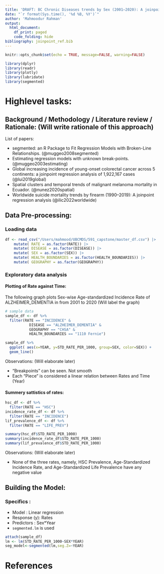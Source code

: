 ```yaml
---
title: 'DRAFT: BC Chronic Diseases trends by Sex (2001–2020): A joinpoint regression analysis'
date: "`r format(Sys.time(), '%d %B, %Y')`"
author: 'Mahmoodur Rahman'
output:
  html_document:
    df_print: paged
    code_folding: hide
bibliography: joinpoint_ref.bib
---
```


```r
knitr::opts_chunk$set(echo = TRUE, message=FALSE, warning=FALSE)
```



```r
library(dplyr)
library(readr)
library(plotly)
library(lubridate)
library(segmented)
```
# Highlevel tasks:

## Background / Methodology / Literature review / Rationale: (Will write rationale of this approach)

List of papers:

 - segmented: an R Package to Fit Regression Models with Broken-Line Relationships. (@muggeo2008segmented)
 - Estimating regression models with unknown break-points. (@muggeo2003estimating)
 - Global increasing incidence of young-onset colorectal cancer across 5 continents: a joinpoint regression analysis of 1,922,167 cases (@lui2019global)
 - Spatial clusters and temporal trends of malignant melanoma mortality in Ecuador. (@nunez2020spatial)
 - Worldwide suicide mortality trends by firearm (1990–2019): A joinpoint regression analysis (@ilic2022worldwide)
 
## Data Pre-processing:

### Loading data

```r
df <- read_csv("/Users/mahmood/UBCMDS/591_capstone/master_df.csv") |> 
    mutate( RATE = as.factor(RATE)) |> 
    mutate( DISEASE = as.factor(DISEASE)) |> 
    mutate( SEX = as.factor(SEX)) |> 
    mutate( HEALTH_BOUNDARIES = as.factor(HEALTH_BOUNDARIES)) |> 
    mutate( GEOGRAPHY = as.factor(GEOGRAPHY))

```

### Exploratory data analysis

#### Plotting of Rate against Time: 

The following graph plots Sex-wise Age-standardized Incidence Rate of ALZHEIMER_DEMENTIA in from 2001 to 2020  (Will label the graph)

```r
# sample data
sample_df <- df %>%
  filter(RATE == "INCIDENCE" &
           DISEASE == "ALZHEIMER_DEMENTIA" & 
           GEOGRAPHY == "CHSA" &
           HEALTH_BOUNDARIES == "1110 Fernie")

sample_df %>%
  ggplot( aes(x=YEAR, y=STD_RATE_PER_1000, group=SEX, color=SEX)) +
  geom_line()

```

Observations: (Will elaborate later)

 - "Breakpoints" can be seen. Not smooth
 - Each "Piece" is considered a linear relation between Rates and Time (Year)
 
#### Summery sattistics of rates:

```r

hsc_df <- df %>%
  filter(RATE == "HSC")
incidence_rate_df <- df %>%
  filter(RATE == "INCIDENCE")
lif_prevalence_df <- df %>%
  filter(RATE == "LIFE_PREV")

summary(hsc_df$STD_RATE_PER_1000)
summary(incidence_rate_df$STD_RATE_PER_1000)
summary(lif_prevalence_df$STD_RATE_PER_1000)

```
Observations: (Will elaborate later)

 - None of the three rates, namely, HSC Prevalence, Age-Standardized Incidence Rate, and  Age-Standardized Life Prevalence have any negative value

## Building the Model:

### Specifics :

 - Model : Linear regression 
 - Response (y): Rates 
 - Predictors : Sex*Year
 - `segmented.lm` is used
 
```r
attach(sample_df)
lm <- lm(STD_RATE_PER_1000~SEX*YEAR)
seg_model<-segmented(lm,seg.Z=~YEAR)
```









 
# References
 
 
 
 
 
 
 
 